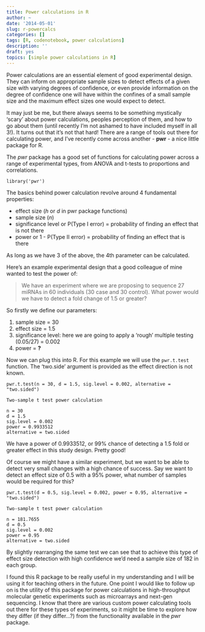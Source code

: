 ```yaml
---
title: Power calculations in R
author: ~
date: '2014-05-01'
slug: r-powercalcs
categories: []
tags: [R, codenotebook, power calculations]
description: ''
draft: yes
topics: [simple power calculations in R]
---
```


Power calculations are an essential element of good experimental design. They can inform on appropriate sample sizes to detect effects of a given size with varying degrees of confidence, or even provide information on the degree of confidence one will have within the confines of a small sample size and the maximum effect sizes one would expect to detect.

It may just be me, but there always seems to be something mystically 'scary' about power calculations, peoples perception of them, and how to go about them (until recently I'm not ashamed to have included myself in all 3!). It turns out that it's not that hard! There are a range of tools out there for calculating power, and I've recently come across another - **pwr** - a nice little package for R.

The *pwr* package has a good set of functions for calculating power across a range of experimental types, from ANOVA and t-tests to proportions and correlations.

    library('pwr')

The basics behind power calculation revolve around 4 fundamental properties:

  - effect size (*h* or *d* in pwr package functions)
  - sample size (*n*)
  - significance level or P(Type I error) = probability of finding an effect that is not there
  - power or 1 - P(Type II error) = probability of finding an effect that is there 

As long as we have 3 of the above, the 4th parameter can be calculated.

Here's an example experimental design that a good colleague of mine wanted to test the power of:

> We have an experiment where we are proposing to sequence 27 miRNAs in 60 individuals (30 case and 30 control). What power would we have to detect a fold change of 1.5 or greater?

So firstly we define our parameters:

  1. sample size = 30
  2. effect size = 1.5
  3. significance level: here we are going to apply a 'rough' multiple testing (0.05/27) = 0.002
  4. power = **?**

Now we can plug this into R.  For this example we will use the `pwr.t.test` function.  The 'two.side' argument is provided as the effect direction is not known.
    
    pwr.t.test(n = 30, d = 1.5, sig.level = 0.002, alternative = "two.sided")
    
    Two-sample t test power calculation 
    
    n = 30
    d = 1.5
    sig.level = 0.002
    power = 0.9933512
    alternative = two.sided

We have a power of 0.9933512, or 99% chance of detecting a 1.5 fold or greater effect in this study design. Pretty good!

Of course we might have a similar experiment, but we want to be able to detect very small changes with a high chance of success. Say we want to detect an effect size of 0.5 with a 95% power, what number of samples would be required for this?

    pwr.t.test(d = 0.5, sig.level = 0.002, power = 0.95, alternative = "two.sided")
    
    Two-sample t test power calculation 
    
    n = 181.7655
    d = 0.5
    sig.level = 0.002
    power = 0.95
    alternative = two.sided

By slightly rearranging the same test we can see that to achieve this type of effect size detection with high confidence we'd need a sample size of 182 in each group.

I found this R package to be really useful in my understanding and I will be using it for teaching others in the future. One point I would like to follow up on is the utility of this package for power calculations in high-throughput molecular genetic experiments such as microarrays and next-gen sequencing. I know that there are various custom power calculating tools out there for these types of experiments, so it might be time to explore how they differ (if they differ...?) from the functionality available in the *pwr* package. 